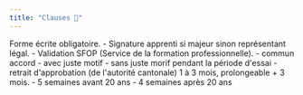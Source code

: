 ```yaml
---
title: "Clauses 💬"
---
```


<Steps>
  <Step title="Validation du contrat">
    <Warning>Forme écrite obligatoire.</Warning>
    - Signature apprenti si majeur sinon représentant légal.
    - Validation SFOP (Service de la formation professionnelle).
  </Step>
    <Step title="Résilitaion">
        - commun accord
        - avec juste motif
        - sans juste morif pendant la période d'essai
        - retrait d'approbation (de l'autorité cantonale)
    </Step>
    <Step title="Temps d'essai">
        1 à 3 mois, prolongeable + 3 mois.
    </Step>
    <Step title="Vacances">
        - 5 semaines avant 20 ans
        - 4 semaines après 20 ans
    </Step>
    <Step title="Assurances, examens, HV, etc..."></Step>
</Steps>
